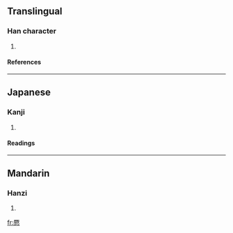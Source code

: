 ==Translingual==
===Han character===
{{Han char|rn=61|rad=心|as=12|sn=16|four=|canj=一人心 (MOP), X一人心 (XMOP)}}
# {{defn|Han|sort=心12}}
====References====
{{Han ref|kx=0403.110|dkj=11231|hdz=42350.020|uh=61A0|ud=24992}}
----
==Japanese==
===Kanji===
{{ja-kanji|grade=|rs=心12}}
# {{defn|Japanese}} 
====Readings====
{{ja-readings|on=[[けつ]] (ketsu)|kun=[[つよい]] (tsuyoi)}}
----
==Mandarin==
===Hanzi===
{{cmn-hanzi|pin=[[jué]] ([[jue2]])|wg=chüeh<sup>2</sup>}}
# {{defn|Mandarin}}

[[fr:憠]]